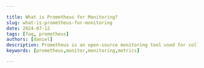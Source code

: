 ```yaml
---

title: What is Prometheus for Monitoring?
slug: what-is-prometheus-for-monitoring
date: 2024-07-12
tags: [faq, prometheus]
authors: [daniel]
description: Prometheus is an open-source monitoring tool used for collecting and processing metrics in time series format.
keywords: [prometheus,monitor,monitoring,metrics]

---
```


<head>
<script
    type="application/ld+json"
    dangerouslySetInnerHTML={{ __html: JSON.stringify({
  "@context": "https://schema.org",
  "@type": "TechArticle",
  "headline": "What is Prometheus for Monitoring?",
  "description": "Prometheus is an open-source monitoring tool used for collecting and processing metrics in time series format.",
  "keywords": ["prometheus", "monitor", "monitoring", "metrics"],
  "author": {
    "@type": "Person",
    "name": "Daniel"
  },
  "datePublished": "2024-07-12",
  "publisher": {
    "@type": "Organization",
    "name": "SigNoz",
    "logo": {
      "@type": "ImageObject",
      "url": "https://signoz.io/img/SigNozLogo-orange.svg"
    }
  },
  "mainEntityOfPage": {
    "@type": "WebPage",
    "@id": "https://signoz.io/guides/what-is-prometheus-for-monitoring/"
  },
  "articleSection": "Technology",
  "inLanguage": "en",
  "about": [
    {
      "@type": "Thing",
      "name": "Prometheus",
      "description": "An open-source monitoring and alerting toolkit"
    },
    {
      "@type": "Thing",
      "name": "Monitoring",
      "description": "The process of collecting, analyzing, and using information to track a program's progress toward reaching its objectives"
    }
  ],
  "mentions": [
    {
      "@type": "SoftwareApplication",
      "name": "SigNoz",
      "applicationCategory": "Application Performance Monitoring"
    }
  ],
  "educationalLevel": "Beginner",
  "isAccessibleForFree": true,
  "image": {
    "@type": "ImageObject",
    "url": "https://signoz.io/img/guides/2024/07/what-is-prometheus-for-monitoring-Untitled.webp",
    "caption": "Prometheus architecture"
  },
  "hasPart": [
    {
      "@type": "HowTo",
      "name": "Quick Start with Prometheus",
      "step": [
        {
          "@type": "HowToStep",
          "name": "Download Prometheus",
          "text": "Visit the Prometheus download page and download the appropriate package for your operating system."
        },
        {
          "@type": "HowToStep",
          "name": "Configure prometheus.yml file",
          "text": "Open the prometheus.yml file in a text editor and configure the targets to monitor."
        },
        {
          "@type": "HowToStep",
          "name": "Start Prometheus server",
          "text": "Navigate to the Prometheus directory and start the server using the command: ./prometheus --config.file=prometheus.yml"
        },
        {
          "@type": "HowToStep",
          "name": "Access the Prometheus UI",
          "text": "Open a web browser and visit localhost:9090 to access the Prometheus UI."
        }
      ]
    }
  ],
  "mainEntity": [
    {
      "@type": "Question",
      "name": "What is Prometheus?",
      "acceptedAnswer": {
        "@type": "Answer",
        "text": "Prometheus is an open-source monitoring and alerting toolkit originally built at SoundCloud. It excels in collecting and storing metrics as time series data, recording information with a timestamp and optional key-value pairs called labels."
      }
    },
    {
      "@type": "Question",
      "name": "What are the components of Prometheus architecture?",
      "acceptedAnswer": {
        "@type": "Answer",
        "text": "The main components of Prometheus architecture include Prometheus Server, Pushgateway, Alert Manager, Prometheus Targets, Client Libraries, Prometheus Exporters, and Service Discovery."
      }
    },
    {
      "@type": "Question",
      "name": "What are the benefits of monitoring systems with Prometheus?",
      "acceptedAnswer": {
        "@type": "Answer",
        "text": "The benefits include scalability, flexibility, multi-dimensional data model, pull-based model, a strong community and ecosystem, cloud-native integration, robust alerting and visualization capabilities, and cost-effectiveness as an open-source solution."
      }
    }
  ]
}) }}
  />
</head>

In monitoring, Prometheus is used for collecting and processing metrics from its targets, which can be applications, servers, databases, or any system that exposes metrics via an HTTP endpoint. It uses a pull-based model, where it periodically scrapes the targets' metrics endpoints to gather data on various aspects such as resource utilization, response times, error rates, and custom application metrics.  This data is then stored in a time-series database and can be queried using PromQL (Prometheus Query Language), enabling users to analyze trends, visualize data in dashboards, and set up alerts based on predefined conditions.

## What is Prometheus?

Prometheus is an open-source monitoring and alerting toolkit originally built at SoundCloud. Since its inception in 2012, it has grown to become a robust monitoring system, now part of the Cloud Native Computing Foundation (CNCF). Prometheus excels in collecting and storing metrics as time series data, recording information with a timestamp and optional key-value pairs called labels.

## Components in Prometheus Architecture

<Figure src="/img/guides/2024/07/what-is-prometheus-for-monitoring-Untitled.webp" alt="Prometheus architecture" caption="Prometheus architecture" />



Prometheus is made up of different components which work together, allowing Prometheus to effectively monitor targets. They are:

- Prometheus Server
- Pushgateway
- Alert Manager
- Prometheus Targets
- Client Libraries
- Prometheus Exporters
- Service Discovery

### Prometheus Server

The Prometheus server is the core component responsible for scraping and storing time series data. It periodically pulls metrics from instrumented jobs, known as targets, and stores the collected data locally. This server forms the heart of the Prometheus monitoring system.

### Pushgateway

The Pushgateway is an intermediary component that allows short-lived jobs, such as batch jobs, to push their metrics to Prometheus. This is particularly useful for jobs that do not exist long enough to be scraped by the Prometheus server directly.

### Exporters

Exporters are used to expose metrics from third-party systems, such as databases, hardware, or other services, in a format that Prometheus can scrape. Exporters act as bridges between Prometheus and the systems being monitored, converting their native metrics into a Prometheus-compatible format.

### Alertmanager

The Alertmanager handles alerts generated by the Prometheus server. It is responsible for deduplicating, grouping, and routing alerts to appropriate receivers, such as email, PagerDuty, or Slack. This ensures that alerts are managed and delivered efficiently.

### Client Libraries

Client libraries are available in various programming languages, including Go, Java, and Python. These libraries enable developers to instrument their applications and expose metrics in a format that Prometheus can scrape. This allows custom application metrics to be integrated into the monitoring system.

### Prometheus Targets

Prometheus targets are the endpoints from which the Prometheus server scrapes metrics. These targets can be instrumented applications, services, or systems that expose metrics endpoints. Targets can be specified manually or discovered dynamically through service discovery mechanisms.

### Service Discovery

Service discovery mechanisms enable Prometheus to automatically find and scrape targets in dynamic environments. This can include Kubernetes, Consul, or other service discovery systems. Service discovery allows Prometheus to adapt to changes in the infrastructure without manual intervention.

## Quick Start with Prometheus

This quick start guide will help you get Prometheus up and running in a few simple steps.

1. Download Prometheus

To download Prometheus on your system, visit the <a href="https://prometheus.io/download/" rel="noopener noreferrer nofollow" target="_blank">Prometheus download</a> page. Set your system architecture and identify the appropriate package for your operating system (Linux, macOS, Windows). Click on the download link for the latest stable release.

<Figure src="/img/guides/2024/07/what-is-prometheus-for-monitoring-Screenshot_2024-07-12_at_07.23.50.webp" alt="Prometheus download links" caption="Prometheus download links" />


1. Configure `prometheus.yml` file

After downloading Prometheus, extract the tarball downloaded file. You'll find a file named `prometheus.yml` in the extracted directory.

<Figure src="/img/guides/2024/07/what-is-prometheus-for-monitoring-Screenshot_2024-07-12_at_07.45.09.webp" alt="Prometheus extracted folder" caption="Prometheus extracted folder" />



Prometheus uses a configuration file named `prometheus.yml` to specify which targets to monitor and how to scrape them. Open `prometheus.yml` in a text editor.

<Figure src="/img/guides/2024/07/what-is-prometheus-for-monitoring-Screenshot_2024-07-12_at_07.25.29.webp" alt="Prometheus.yml file" caption="Prometheus.yml file" />



In the `prometheus.yml` file, you will see that Prometheus is configured to scrape metrics from itself. You can add other scrape configurations for Prometheus to scrape metrics from different targets on your system.

1. Start Prometheus server

Navigate to the directory where you extracted Prometheus and execute the following command to start Prometheus:

```jsx
./prometheus --config.file=prometheus.yml
```

This command will start Prometheus and use the specified configuration file to determine which targets to scrape.

<Figure src="/img/guides/2024/07/what-is-prometheus-for-monitoring-Screenshot_2024-07-12_at_07.42.25.webp" alt="Prometheus started" caption="Prometheus started" />


1. Access the Prometheus UI

Once Prometheus is started, in your browser, visit [localhost:9090](http://localhost:9090) to access the Prometheus UI:

<Figure src="/img/guides/2024/07/what-is-prometheus-for-monitoring-Screenshot_2024-07-12_at_07.43.47.webp" alt="Prometheus UI" caption="Prometheus UI" />



<Figure src="/img/guides/2024/07/what-is-prometheus-for-monitoring-Screenshot_2024-07-12_at_07.45.59.webp" alt="Prometheus targets" caption="Prometheus targets" />



## Benefits of Monitoring Systems with Prometheus

Monitoring systems with Prometheus offers several key benefits that are crucial for maintaining the reliability and performance of modern infrastructure. They include:

1. Scalability: Prometheus's architecture is designed for horizontal scalability, allowing you to easily add more Prometheus servers to handle increased monitoring load as your infrastructure grows.
2. Flexibility: Its dimensional data model and powerful PromQL query language provide a high degree of flexibility in defining and aggregating metrics, enabling you to tailor your monitoring to specific needs.
3. Multi-Dimensional Data Model: Prometheus's labels allow you to attach key-value pairs to metrics, enabling rich filtering and aggregation capabilities for in-depth analysis and troubleshooting.
4. Pull-Based Model: Prometheus actively pulls metrics from targets, making it easier to monitor environments where targets may be behind firewalls or have limited network access.
5. Community and Ecosystem: Prometheus boasts a thriving open-source community and a vast ecosystem of exporters and integrations, making it compatible with a wide range of technologies and services.
6. Cloud-Native Integration: Prometheus is well-suited for cloud-native environments and integrates seamlessly with Kubernetes, allowing you to easily monitor containerized applications and microservices.
7. Alerting and Visualization: Prometheus seamlessly integrates with Alertmanager for sophisticated alert routing and silencing, reducing alert fatigue. You can also visualize metrics and create informative dashboards using Grafana or other compatible tools.
8. Cost-Effective: As an open-source project, Prometheus eliminates licensing costs associated with proprietary monitoring solutions.

## Visualizing Metrics from Prometheus in SigNoz

Prometheus provides a web UI that allows you to query and visualize metrics in a graph, but it is very limited. Also, metrics are just one aspect of monitoring your software systems. You need other types of telemetry (logs and traces) too to set up robust performance monitoring. For better visualization and monitoring of your metrics data, it is best to send the metrics out of Prometheus to a monitoring system. A good option to consider is SigNoz.

SigNoz is a full-stack open-source application performance management (APM) tool. It is built on OpenTelemetry, which allows you to collect data from various data sources, including Prometheus, and frees you from vendor lock-in.

With SigNoz:

- You get out-of-the-box visualization of things like RED metrics and application metrics like p99, p95, and p50 latency.
- It provides a unified UI that integrates metrics, logs, and traces, facilitating seamless correlation between them to pinpoint performance bottlenecks.
- You can visualize your trace data with [flamegraphs and Gantt charts](https://signoz.io/blog/flamegraphs/) to see the flow of requests. This comes in very handy while debugging performance-related issues.
- You can create custom dashboards to monitor important components of your application stack like database, host metrics, and infrastructure.

<Figure src="/img/guides/2024/07/what-is-prometheus-for-monitoring-flask_monitoring_dashboard.webp" alt="Monitoring dashboard for a Flask app with Prometheus formatted metrics" caption="Monitoring dashboard for a Flask app with Prometheus formatted metrics" />


If you want to collect and visualize metrics from Prometheus in SigNoz, we have created a [guide](https://signoz.io/blog/opentelemetry-collector-prometheus-receiver/#what-is-prometheus) that walks you through the process.

## Getting Started with SigNoz

<GetStartedSigNoz />

## Conclusion

This article highlights the use of Prometheus in monitoring, its components, benefits, and how SigNoz can be used to visualize Prometheus metrics.

Key takeaways:

- Prometheus collects and processes metrics from its targets via an HTTP endpoint.
- The Prometheus server is responsible for scraping and storing time series data.
- Prometheus provides several benefits for monitoring which include its open-source nature eliminating licensing costs, an active community, scalability, and more.
- Metrics can be collected from Prometheus and sent to a monitoring tool like SigNoz for visualization.
